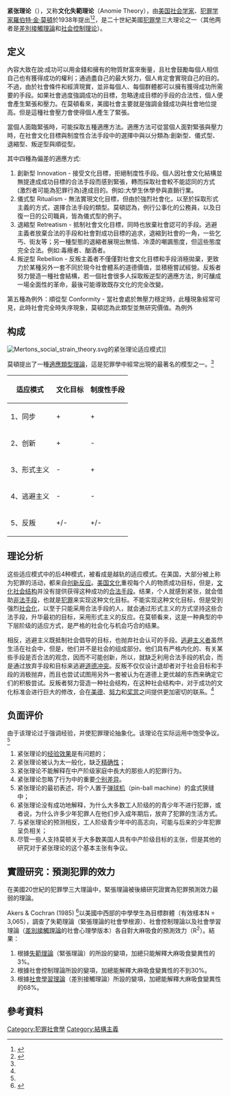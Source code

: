{{犯罪學}}
'''紧张理论'''（{{lang-en|Strain Theory}}），又称'''文化失範理论'''（Anomie Theory），由[[美国|美国]][[社会学家|社会学家]]、[[:分類:犯罪學學者|犯罪学家]][[羅伯特·金·莫頓|羅伯特·金·莫頓]]於1938年提出<ref>{{cite journal|title=Social Structure and Anomie|journal=American Sociological Review|year=1938|pages=pp. 672-682|issue=3|author=Merton, Robert King}}</ref><ref>{{cite book|author=Merton, Robert King|title=Social Theory and Social Structure|location=New York|year=1957|publisher=Free Press}}</ref>，是二十世紀美國[[犯罪學|犯罪學]]三大理论之一（其他两者是[[差別接觸理論|差別接觸理論]]和[[社会控制理论|社会控制理论]]）。

==定义==
內容大致在說:成功可以用金錢和擁有的物質財富來衡量，且社會鼓勵每個人相信自己也有獲得成功的權利；通過盡自己的最大努力，個人肯定會實現自己的目的。不過，由於社會條件和經濟現實，並非每個人、每個群體都可以擁有獲得成功所需要的手段。如果社會過度強調成功的目標，忽略達成目標的手段的合法性，個人便會產生緊張和壓力。在莫頓看來，美國社會主要就是強調金錢成功與社會地位提高。但是這種社會壓力會使得個人產生了緊張。

當個人面臨緊張時，可能採取五種適應方法。適應方法可從當個人面對緊張與壓力時，在社會文化目標與制度性合法手段中的選擇中與以分類為:創新型、儀式型、退縮型、叛逆型與順從型。

其中四種為偏差的適應方式:
# 創新型 Innovation - 接受文化目標，拒絕制度性手段。個人因社會文化結構並無提達成成功目標的合法手段而感到緊張，轉而採取社會較不能認同的方式(激烈者可能為犯罪行為)達成目的。例如:大學生休學參與直銷行業。
# 儀式型 Ritualism - 無法實現文化目標，但由於強烈社會化，以至於採取形式主義的方式，選擇合法手段的類型。莫頓認為，例行公事化的公務員，以及日復一日的公司職員，皆為儀式型的例子。
# 退縮型 Retreatism - 抵制社會文化目標，同時也放棄社會認可的手段。逃避主義者放棄合法的手段和社會對成功目標的追求，退縮到社會的一角，一些乞丐、街友等；另一種型態的退縮者展現出無情、冷漠的嘲諷態度，但這些態度完全合法。例如:毒癮者、酗酒者。
# 叛逆型 Rebellion - 反叛主義者不僅僅對社會文化目標和手段消極拋棄，更致力於某種另外一套不同於現今社會體系的道德價值，並積極嘗試經營。反叛者努力營造一種社會結構，若一個社會很多人採取叛逆型的適應方法，則可釀成一場全面性的革命，最後可能導致既存文化的完全改變。

第五種為例外：順從型 Conformity - 當社會處於無壓力穩定時，此種現象經常可見，此時社會完全時失序現象，莫頓認為此類型並無研究價值。為例外

==构成==
[[File:Mertons_social_strain_theory.svg|thumb]]的紧张理论适应模式]]

莫頓提出了一種[[適應類型理論|適應類型理論]]，這是犯罪學中經常出現的最著名的模型之一。<ref name="morison"/>

{| class="wikitable"
! 适应模式 !! 文化目标 !! 制度性手段
|-
| 1、同步 || + || +
|-
| 2、创新 || + || -
|-
| 3、形式主义 || - || +
|-
| 4、逃避主义 || - || -
|-
| 5、反叛 || +/- || +/-
|}

==理论分析==
这些适应模式中的后4种模式，被看成是越轨的适应模式。在美国，大部分被上称为犯罪的活动，都来自[[创新反应|创新反应]]。[[美国文化|美国文化]]重视每个人的物质成功目标，但是，[[文化社会结构|文化社会结构]]并没有提供获得这种成功的[[合法手段|合法手段]]。结果，个人就感到紧张，就会借助[[非法手段|非法手段]]，也就是[[犯罪|犯罪]]来实现这种文化目标。不能实现这种文化目标，但是受到强烈[[社会化|社会化]]，以至于只能采用合法手段的人，就会通过形式主义的方式坚持这些合法手段，升华最初的目标，采用形式主义的反应。在莫顿看来，这是一种典型的中下层阶级的适应方式，是严格的社会化与机会巧合的结果。

相反，逃避主义既抵制社会倡导的目标，也抛弃社会认可的手段。[[逃避主义者|逃避主义者]]虽然生活在社会中，但是，他们并不是社会的组成部分。他们具有严格内化的、有关某些手段是否合法的观念，因而不可能创新，所以，就缺乏利用合法手段的机会，而是通过放弃手段和目标来逃避[[道德冲突|道德冲突]]。反叛不仅仅设计退却者对于社会目标和手段的消极抛弃，而且也尝试试图用另外一套被认为在道德上更优越的东西来确定它们的积极尝试。反叛者努力营造一种社会结构，在这种社会结构中，对于成功的文化标准会进行巨大的修改，会在[[美德|美德]]、[[努力|努力]]和[[奖赏|奖赏]]之间提供更加密切的联系。<ref name="morison"/>

==负面评价==

由于该理论过于强调经验，并使犯罪理论抽象化。该理论在实际运用中饱受争议。<ref name="morison"/>

# 紧张理论的[[经验效果|经验效果]]是有问题的；
# 紧张理论被认为太一般化，缺乏[[精确性|精确性]]；
# 紧张理论不能解释在中产阶级家庭中長大的那些人的犯罪行为。
# 紧张理论忽略了行为中的重要[[个别差异|个别差异]]。
# 紧张理论的最初表述，将个人置于[[弹球机|弹球机]]（pin-ball machine）的盒式狭缝中；
# 紧张理论没有成功地解释，为什么大多数工人阶级的的青少年不进行犯罪，或者说，为什么许多少年犯罪人在他们步入成年期后，放弃了犯罪的生活方式。
# 与紧张理论的预测相反，工人阶级青少年中的高志向，可能与后来的少年犯罪呈负相关；
# 尽管一些人支持莫顿关于大多数美国人具有中产阶级目标的主张，但是其他的研究对于紧张理论的这个基本主张有争议。

==實證研究：預測犯罪的效力==
在美國20世紀的犯罪學三大理論中，緊張理論被後續研究證實為犯罪預測效力最弱的理論。

Akers & Cochran (1985) <ref>{{cite journal|author=Ronald Akers, John Cochran|title=''Adolescent Marijuana Use: A Test of Three Theories of Deviant Behavior''|work=Deviant Behavior|year=1985|volume=6|pages=323-346}}</ref>以美國中西部的中學學生為目標群體（有效樣本N = 3,065），調查了失範理論（緊張理論的社會學根源）、社會控制理論以及社會學習理論（[[差別接觸理論|差別接觸理論]]的社會心理學版本）各自對大麻吸食的預測效力（R<sup>2</sup>）。結果：
# 根據[[失範|失範理論]]（緊張理論）的所設的變項，加總只能解釋大麻吸食變異性的3%。
# 根據社會控制理論所設的變項，加總能解釋大麻吸食變異性的不到30%。
# 根據[[社會學習理論|社會學習理論]]（差別接觸理論）所設的變項，加總能解釋大麻吸食變異性的68%。

==參考資料==
<div class="references-small">
<references />
</div>

[[Category:犯罪社會學|Category:犯罪社會學]]
[[Category:結構主義|Category:結構主義]]